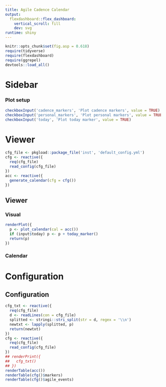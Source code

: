 ```yaml
---
title: Agile Cadence Calendar
output:
  flexdashboard::flex_dashboard:
    vertical_scroll: fill
    dev: svg
runtime: shiny
---
```


```r
knitr::opts_chunk$set(fig.asp = 0.618)
require(tidyverse)
require(flexdashboard)
require(ggrepel)
devtools::load_all()
```

Sidebar {.sidebar data-width=300}
=====================================

### Plot setup

```r
checkboxInput('cadence_markers', 'Plot cadence markers', value = TRUE)
checkboxInput('personal_markers', 'Plot personal markers', value = TRUE)
checkboxInput('today', 'Plot today marker', value = TRUE)
```


Viewer
========

```r
cfg_file <- pkgload::package_file('inst', 'default_config.yml')
cfg <- reactive({
  req(cfg_file)
  read_config(cfg_file)
})
acc <- reactive({
  generate_calendar(cfg = cfg())
})
```

Viewer {.tabset}
----------------

### Visual

```r

renderPlot({
  p <- plot_calendar(cal = acc())
  if (input$today) p <- p + today_marker()
  return(p)
})

```

### Calendar

Configuration
=============

Configuration
-----------------

```r
cfg_txt <- reactive({
  req(cfg_file)
  d <- readLines(con = cfg_file)
  splitted <- stringi::stri_split(str = d, regex = '\\n')
  newtxt <- lapply(splitted, p)
  return(newtxt)
})
cfg <- reactive({
  req(cfg_file)
  read_config(cfg_file)
})
## renderPrint({
##   cfg_txt()
## })
renderTable(acc())
renderTable(cfg()$markers)
renderTable(cfg()$agile_events)
```
